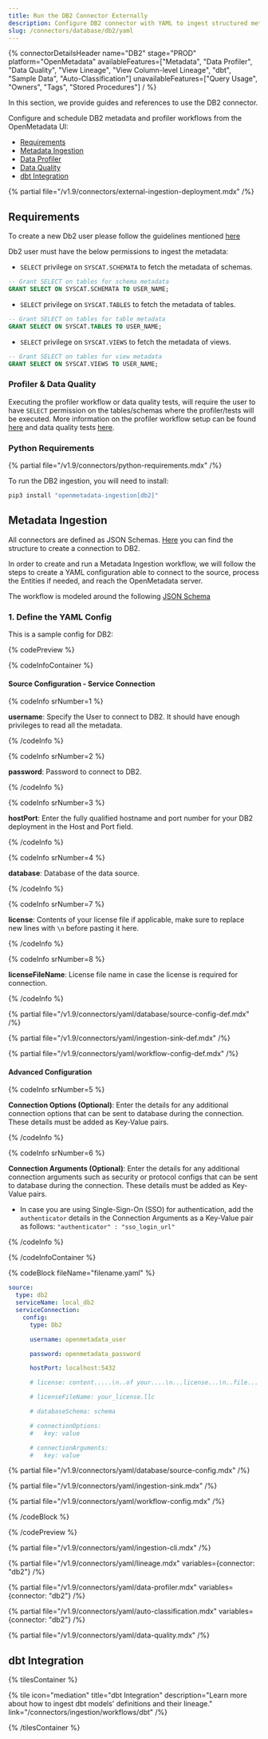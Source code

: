 ```yaml
---
title: Run the DB2 Connector Externally
description: Configure DB2 connector with YAML to ingest structured metadata from enterprise databases into your catalog securely.
slug: /connectors/database/db2/yaml
---
```


{% connectorDetailsHeader
name="DB2"
stage="PROD"
platform="OpenMetadata"
availableFeatures=["Metadata", "Data Profiler", "Data Quality", "View Lineage", "View Column-level Lineage", "dbt", "Sample Data", "Auto-Classification"]
unavailableFeatures=["Query Usage", "Owners", "Tags", "Stored Procedures"]
/ %}

In this section, we provide guides and references to use the DB2 connector.

Configure and schedule DB2 metadata and profiler workflows from the OpenMetadata UI:

- [Requirements](#requirements)
- [Metadata Ingestion](#metadata-ingestion)
- [Data Profiler](#data-profiler)
- [Data Quality](#data-quality)
- [dbt Integration](#dbt-integration)

{% partial file="/v1.9/connectors/external-ingestion-deployment.mdx" /%}

## Requirements

To create a new Db2 user please follow the guidelines mentioned [here](https://www.ibm.com/docs/ko/samfess/8.2.0?topic=schema-creating-users-manually)

Db2 user must have the below permissions to ingest the metadata:

- `SELECT` privilege on `SYSCAT.SCHEMATA` to fetch the metadata of schemas.
```sql
-- Grant SELECT on tables for schema metadata
GRANT SELECT ON SYSCAT.SCHEMATA TO USER_NAME;
```

- `SELECT` privilege on `SYSCAT.TABLES` to fetch the metadata of tables.
```sql
-- Grant SELECT on tables for table metadata
GRANT SELECT ON SYSCAT.TABLES TO USER_NAME;
```

- `SELECT` privilege on `SYSCAT.VIEWS` to fetch the metadata of views.
```sql
-- Grant SELECT on tables for view metadata
GRANT SELECT ON SYSCAT.VIEWS TO USER_NAME;
```

### Profiler & Data Quality
Executing the profiler workflow or data quality tests, will require the user to have `SELECT` permission on the tables/schemas where the profiler/tests will be executed. More information on the profiler workflow setup can be found [here](/how-to-guides/data-quality-observability/profiler/workflow) and data quality tests [here](/how-to-guides/data-quality-observability/quality).

### Python Requirements

{% partial file="/v1.9/connectors/python-requirements.mdx" /%}

To run the DB2 ingestion, you will need to install:

```bash
pip3 install "openmetadata-ingestion[db2]"
```

## Metadata Ingestion

All connectors are defined as JSON Schemas.
[Here](https://github.com/open-metadata/OpenMetadata/blob/main/openmetadata-spec/src/main/resources/json/schema/entity/services/connections/database/db2Connection.json)
you can find the structure to create a connection to DB2.

In order to create and run a Metadata Ingestion workflow, we will follow
the steps to create a YAML configuration able to connect to the source,
process the Entities if needed, and reach the OpenMetadata server.

The workflow is modeled around the following
[JSON Schema](https://github.com/open-metadata/OpenMetadata/blob/main/openmetadata-spec/src/main/resources/json/schema/metadataIngestion/workflow.json)

### 1. Define the YAML Config

This is a sample config for DB2:


{% codePreview %}

{% codeInfoContainer %}

#### Source Configuration - Service Connection

{% codeInfo srNumber=1 %}

**username**: Specify the User to connect to DB2. It should have enough privileges to read all the metadata.

{% /codeInfo %}

{% codeInfo srNumber=2 %}

**password**: Password to connect to DB2.

{% /codeInfo %}

{% codeInfo srNumber=3 %}

**hostPort**: Enter the fully qualified hostname and port number for your DB2 deployment in the Host and Port field.

{% /codeInfo %}

{% codeInfo srNumber=4 %}

**database**: Database of the data source.

{% /codeInfo %}

{% codeInfo srNumber=7 %}

**license**: Contents of your license file if applicable, make sure to replace new lines with `\n` before pasting it here.

{% /codeInfo %}

{% codeInfo srNumber=8 %}

**licenseFileName**: License file name in case the license is required for connection.

{% /codeInfo %}

{% partial file="/v1.9/connectors/yaml/database/source-config-def.mdx" /%}

{% partial file="/v1.9/connectors/yaml/ingestion-sink-def.mdx" /%}

{% partial file="/v1.9/connectors/yaml/workflow-config-def.mdx" /%}

#### Advanced Configuration

{% codeInfo srNumber=5 %}

**Connection Options (Optional)**: Enter the details for any additional connection options that can be sent to database during the connection. These details must be added as Key-Value pairs.

{% /codeInfo %}

{% codeInfo srNumber=6 %}

**Connection Arguments (Optional)**: Enter the details for any additional connection arguments such as security or protocol configs that can be sent to database during the connection. These details must be added as Key-Value pairs.

- In case you are using Single-Sign-On (SSO) for authentication, add the `authenticator` details in the Connection Arguments as a Key-Value pair as follows: `"authenticator" : "sso_login_url"`

{% /codeInfo %}

{% /codeInfoContainer %}

{% codeBlock fileName="filename.yaml" %}

```yaml {% isCodeBlock=true %}
source:
  type: db2
  serviceName: local_db2
  serviceConnection:
    config:
      type: Db2
```
```yaml {% srNumber=1 %}
      username: openmetadata_user
```
```yaml {% srNumber=2 %}
      password: openmetadata_password
```
```yaml {% srNumber=3 %}
      hostPort: localhost:5432
```
```yaml {% srNumber=7 %}
      # license: content.....\n..of your....\n...license...\n..file...
```
```yaml {% srNumber=8 %}
      # licenseFileName: your_license.llc
```
```yaml {% srNumber=4 %}
      # databaseSchema: schema
```
```yaml {% srNumber=5 %}
      # connectionOptions:
      #   key: value
```
```yaml {% srNumber=6 %}
      # connectionArguments:
      #   key: value
```


{% partial file="/v1.9/connectors/yaml/database/source-config.mdx" /%}

{% partial file="/v1.9/connectors/yaml/ingestion-sink.mdx" /%}

{% partial file="/v1.9/connectors/yaml/workflow-config.mdx" /%}

{% /codeBlock %}

{% /codePreview %}

{% partial file="/v1.9/connectors/yaml/ingestion-cli.mdx" /%}

{% partial file="/v1.9/connectors/yaml/lineage.mdx" variables={connector: "db2"} /%}

{% partial file="/v1.9/connectors/yaml/data-profiler.mdx" variables={connector: "db2"} /%}

{% partial file="/v1.9/connectors/yaml/auto-classification.mdx" variables={connector: "db2"} /%}

{% partial file="/v1.9/connectors/yaml/data-quality.mdx" /%}

## dbt Integration

{% tilesContainer %}

{% tile
  icon="mediation"
  title="dbt Integration"
  description="Learn more about how to ingest dbt models' definitions and their lineage."
  link="/connectors/ingestion/workflows/dbt" /%}

{% /tilesContainer %}
